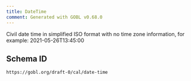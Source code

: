 ```yaml
---
title: DateTime
comment: Generated with GOBL v0.68.0
---
```


Civil date time in simplified ISO format with no time zone
information, for example: 2021-05-26T13:45:00

## Schema ID

`https://gobl.org/draft-0/cal/date-time`

